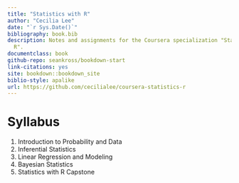```yaml
--- 
title: "Statistics with R"
author: "Cecilia Lee"
date: "`r Sys.Date()`"
bibliography: book.bib
description: Notes and assignments for the Coursera specialization "Statistics with
  R".
documentclass: book
github-repo: seankross/bookdown-start
link-citations: yes
site: bookdown::bookdown_site
biblio-style: apalike
url: https://github.com/cecilialee/coursera-statistics-r
---
```


# Syllabus {-}

1. Introduction to Probability and Data
2. Inferential Statistics
3. Linear Regression and Modeling
4. Bayesian Statistics
5. Statistics with R Capstone
